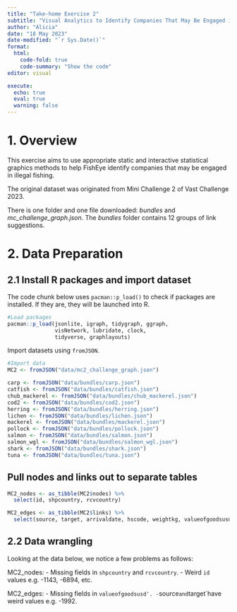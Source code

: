 ```yaml
---
title: "Take-home Exercise 2"
subtitle: "Visual Analytics to Identify Companies That May Be Engaged in Illegal Fishing"
author: "Alicia"
date: "18 May 2023"
date-modified: "`r Sys.Date()`"
format:
  html:
    code-fold: true
    code-summary: "Show the code"
editor: visual

execute:
  echo: true
  eval: true
  warning: false
---
```


# **1. Overview**

This exercise aims to use appropriate static and interactive statistical graphics methods to help FishEye identify companies that may be engaged in illegal fishing.

The original dataset was originated from Mini Challenge 2 of Vast Challenge 2023.

There is one folder and one file downloaded: *bundles* and *mc_challenge_graph.json*. The *bundles* folder contains 12 groups of link suggestions.

# **2. Data Preparation**

## 2.1 Install R packages and import dataset

The code chunk below uses `pacman::p_load()` to check if packages are installed. If they are, they will be launched into R.

```r
#Load packages
pacman::p_load(jsonlite, igraph, tidygraph, ggraph, 
               visNetwork, lubridate, clock,
               tidyverse, graphlayouts)
```

Import datasets using `fromJSON`.

```r
#Import data
MC2 <- fromJSON("data/mc2_challenge_graph.json")

carp <- fromJSON("data/bundles/carp.json")
catfish <- fromJSON("data/bundles/catfish.json")
chub_mackerel <- fromJSON("data/bundles/chub_mackerel.json")
cod2 <- fromJSON("data/bundles/cod2.json")
herring <- fromJSON("data/bundles/herring.json")
lichen <- fromJSON("data/bundles/lichen.json")
mackerel <- fromJSON("data/bundles/mackerel.json")
pollock <- fromJSON("data/bundles/pollock.json")
salmon <- fromJSON("data/bundles/salmon.json")
salmon_wgl <- fromJSON("data/bundles/salmon_wgl.json")
shark <- fromJSON("data/bundles/shark.json")
tuna <- fromJSON("data/bundles/tuna.json")
```

## Pull nodes and links out to separate tables

```r
MC2_nodes <- as_tibble(MC2$nodes) %>%
  select(id, shpcountry, rcvcountry)
```

```r
MC2_edges <- as_tibble(MC2$links) %>%
  select(source, target, arrivaldate, hscode, weightkg, valueofgoodsusd)
```

## 2.2 Data wrangling

Looking at the data below, we notice a few problems as follows:

MC2_nodes:
-   Missing fields in `shpcountry` and `rcvcountry`.
-   Weird `id` values e.g. -1143, -6894, etc.

MC2_edges:
-   Missing fields in `valueofgoodsusd'.
-   `source` and `target`have weird values e.g. -1992.